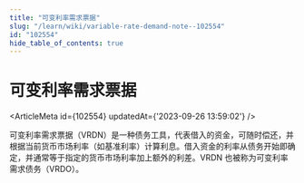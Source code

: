 ```yaml
---
title: "可变利率需求票据"
slug: "/learn/wiki/variable-rate-demand-note--102554"
id: "102554"
hide_table_of_contents: true
---
```



# 可变利率需求票据

<ArticleMeta id={102554} updatedAt={'2023-09-26 13:59:02'} />
<div className='border-solid border-b border-t-0 my-4 border-[var(--ifm-color-gray-300)]' />

可变利率需求票据（VRDN）是一种债务工具，代表借入的资金，可随时偿还，并根据当前货币市场利率（如基准利率）计算利息。借入资金的利率从债务开始即确定，并通常等于指定的货币市场利率加上额外的利差。VRDN 也被称为可变利率需求债务（VRDO）。
